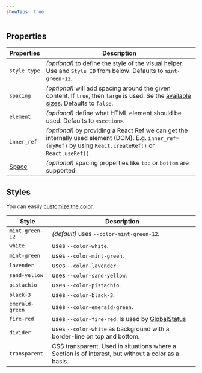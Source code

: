 ```yaml
---
showTabs: true
---
```


## Properties

| Properties                                  | Description                                                                                                                                                                          |
| ------------------------------------------- | ------------------------------------------------------------------------------------------------------------------------------------------------------------------------------------ |
| `style_type`                                | _(optional)_ to define the style of the visual helper. Use and `Style ID` from below. Defaults to `mint-green-12`.                                                                   |
| `spacing`                                   | _(optional)_ will add spacing around the given content. If `true`, then `large` is used. Se the [available sizes](/uilib/usage/layout/spacing#spacing-helpers). Defaults to `false`. |
| `element`                                   | _(optional)_ define what HTML element should be used. Defaults to `<section>`.                                                                                                       |
| `inner_ref`                                 | _(optional)_ by providing a React Ref we can get the internally used element (DOM). E.g. `inner_ref={myRef}` by using `React.createRef()` or `React.useRef()`.                       |
| [Space](/uilib/components/space/properties) | _(optional)_ spacing properties like `top` or `bottom` are supported.                                                                                                                |

## Styles

You can easily [customize the color](/uilib/components/section#customize-color).

| Style           | Description                                                                                         |
| --------------- | --------------------------------------------------------------------------------------------------- |
| `mint-green-12` | _(default)_ uses `--color-mint-green-12`.                                                           |
| `white`         | uses `--color-white`.                                                                               |
| `mint-green`    | uses `--color-mint-green`.                                                                          |
| `lavender`      | uses `--color-lavender`.                                                                            |
| `sand-yellow`   | uses `--color-sand-yellow`.                                                                         |
| `pistachio`     | uses `--color-pistachio`.                                                                           |
| `black-3`       | uses `--color-black-3`.                                                                             |
| `emerald-green` | uses `--color-emerald-green`.                                                                       |
| `fire-red`      | uses `--color-fire-red`. Is used by [GlobalStatus](/uilib/components/global-status)                 |
| `divider`       | uses `--color-white` as background with a border-line on top and bottom.                            |
| `transparent`   | CSS transparent. Used in situations where a Section is of interest, but without a color as a basis. |
